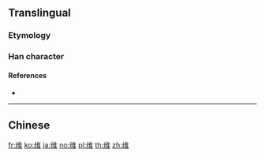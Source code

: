 {{character info/new}}
{{also|維}}
==Translingual==

===Etymology===
{{Han simp|維|f=糸|t=纟}}

===Han character===
{{Han char|rn=120|rad=纟|as=08|sn=11|four=|canj=VMOG|ids=⿰纟隹}}

====References====
* {{Han ref|kx=0944.251|hdz=53416.010|uh=7EF4|ud=32500}}

----

==Chinese==
{{zh-see|維}}

[[fr:维]]
[[ko:维]]
[[ja:维]]
[[no:维]]
[[pl:维]]
[[th:维]]
[[zh:维]]